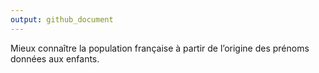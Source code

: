 ```yaml
---
output: github_document
---
```


<!-- README.md is generated from README.Rmd. Please edit that file -->


<!-- badges: start -->
<!-- badges: end -->

Mieux connaître la population française à partir de l'origine des prénoms données aux enfants.



